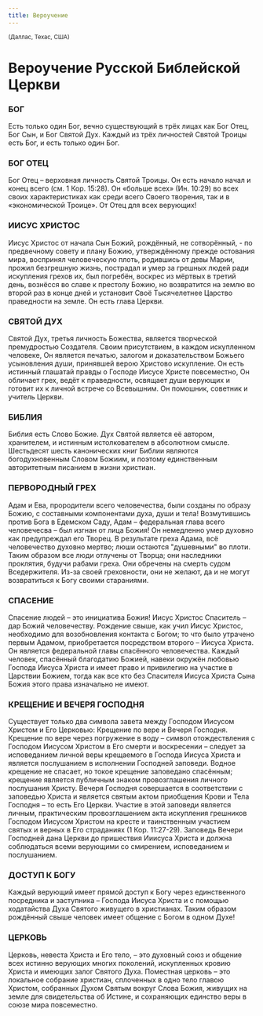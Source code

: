 ```yaml
---
title: Вероучение
---
```


<small>(Даллас, Техас, США)</small>
<h1>Вероучение Русской Библейской Церкви</h1>

### БОГ

Есть только один Бог, вечно существующий в трёх лицах как Бог Отец, Бог Сын, и Бог Святой Дух. Каждый из трёх личностей Святой Троицы есть Бог, и есть только один Бог.

### БОГ ОТЕЦ

Бог Отец – верховная личность Святой Троицы. Он есть начало начал и конец всего (см. 1 Кор. 15:28). Он «больше всех» (Ин. 10:29) во всех своих характеристиках как среди всего Своего творения, так и в «экономической Троице». От Отец для всех верующих!

### ИИСУС ХРИСТОС

Иисус Христос от начала Сын Божий, рождённый, не сотворённый, - по предвечному совету и плану Божию, утверждённому прежде остования мира, воспринял человеческую плоть, родившись от девы Марии, прожил безгрешную жизнь, пострадал и умер за грешных людей ради искупления грехов их, был погребён, воскрес из мёртвых в третий день, вознёсся во славе к престолу Божию, но возвратится на землю во второй раз в конце дней и установит Своё Тысячелетнее Царство праведности на земле. Он есть глава Церкви.

### СВЯТОЙ ДУХ

Святой Дух, третья личность Божества, является творческой премудростью Создателя. Своим присутствием, в каждом искупленном человеке, Он является печатью, залогом и доказательством Божьего усыновления души, принявшей верою Христово искупление. Он есть истинный глашатай правды о Господе Иисусе Христе повсеместно, Он обличает грех, ведёт к праведности, освящает души верующих и готовит их к личной встрече со Всевышним. Он помошник, советник и учитель Церкви.

### БИБЛИЯ

Библия есть Слово Божие. Дух Святой является её автором, хранителем, и истинным истолкователем в абсолютном смысле. Шестьдесят шесть канонических книг Библии являются богодухновенным Словом Божиим, и поэтому единственным авторитетным писанием в жизни христиан.

### ПЕРВОРОДНЫЙ ГРЕХ

Адам и Ева, прородители всего человечества, были созданы по образу Божию, с составными компонентами духа, души и тела! Возмутившись против Бога в Едемском Саду, Адам – федеральная глава всего человечесва – был изгнан от лица Божия! Он немедленно умер духовно как предупреждал его Творец. В результате греха Адама, всё человечество духовно мертво; люши остаются "душевными" во плоти. Таким образом все люди отлучены от Творца; они наследники проклятия, будучи рабами греха. Они обречены на смерть судом Вседержителя. Из-за своей греховности, они не желают, да и не могут возвратиться к Богу своими стараниями.

### СПАСЕНИЕ

Спасение людей – это инициатива Божия! Иисус Христос Спаситель – дар Божий человечеству. Рождение свыше, как учил Иисус Христос, необходимо для возобновления контакта с Богом; то что было утрачено первым Адамом, приобретается посредством второго – Иисуса Христа. Он является федеральной главы спасённого человечества. Каждый человек, спасённый благодатию Божией, навеки окружён любовью Господа Иисуса Христа и имеет право и привилегию на участие в Царствии Божием, тогда как все кто без Спасителя Иисуса Христа Сына Божия этого права изначально не имеют.

### КРЕЩЕНИЕ И ВЕЧЕРЯ ГОСПОДНЯ

Существует только два символа завета между Господом Иисусом Христом и Его Церковью: Крещение по вере и Вечеря Господня. Крещение по вере через погружение в воду – символ отождествления с Господом Иисусом Христом в Его смерти и воскресении – следует за исповеданием личной веры крещаемого в Господа Иисуса Христа и является послушанием в исполнении Господней заповеди. Водное крещение не спасает, но токое крещение заповедано спасённым; крещение является публичным знаком провозглашения личного послушания Христу. Вечеря Господня совершается в соответствии с заповедью Христа и является святым актом приобщения Крови и Тела Господня – то есть Его Церкви. Участие в этой заповеди является личным, практическим провозглашением акта искупления грешников Господом Иисусом Христом на кресте и таинственным участием святых и верных в Его страданиях (1 Кор. 11:27-29). Заповедь Вечери Господней дана Церкви до пришествия Ииисуса Христа и должна соблюдаться всеми верующими со смирением, исповеданием и послушанием.

### ДОСТУП К БОГУ

Каждый верующий имеет прямой доступ к Богу через единственного посредника и заступника – Господа Иисуса Христа и с помощью ходатайства Духа Святого живущего в христианах. Таким образом рождённый свыше человек имеет общение с Богом в одном Духе!

### ЦЕРКОВЬ

Церковь, невеста Христа и Его тело, – это духовный союз и общение всех истинно верующих многих поколений, искупленных кровию Христа и имеющих залог Святого Духа. Поместная церковь – это локальное собрание христиан, сплоченных в одно тело главою Христом, собранных Духом Святым вокруг Слова Божия, живущих на земле для свидетельства об Истине, и сохраняющих единство веры в союзе мира повсеместно.
